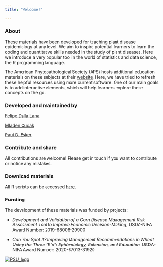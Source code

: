 ```yaml
---
title: "Welcome!"

---
```



### About

These materials have been developed for teaching plant disease epidemiology at any level. We aim to inspire potential learners to learn the coding and quantitative skills needed in the study of plant diseases. Here we introduce a very popular tool in the world of statistics and data science, the R programming language. 

The American Phytopathological Society (APS) hosts additional education materials on these subjects at their [website](https://www.apsnet.org/edcenter/disimpactmngmnt/topc/EcologyAndEpidemiologyInR/Pages/default.aspx). Here, we have tried to refresh these helpful resources using more current software. One of our main goals is to add interactive elements, which will help learners explore these concepts on the go. 

 
### Developed and maintained by 
[Felipe Dalla Lana](https://www.lsu.edu/agriculture/plant/about/faculty-staff/lana.php)

[Mladen Cucak](https://mladencucak.netlify.app/)

[Paul D. Esker](https://plantpath.psu.edu/directory/pde6)


### Contribute and share

All contributions are welcome! Please get in touch if you want to contribute or notice any mistakes. 


### Download materials 
All R scripts can be accessed [here](https://github.com/mndepriest/web_epidem).

### Funding

The development of these materials was funded by projects:

-   *Development and Validation of a Corn Disease Management Risk Assessment Tool to Improve Economic Decision-Making*, USDA-NIFA Award Number: 2019-68008-29900

-   *Can You Spot It? Improving Management Recommendations in Wheat Using the Three "E\`s": Epidemiology, Extension, and Education*, USDA-NIFA Award Number: 2020-67013-31920

[![PSU_logo](./figures/psu_logo.png "PPEM website")](https://plantpath.psu.edu/)
